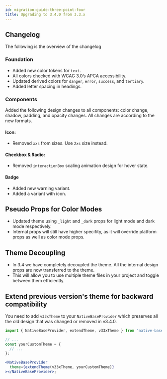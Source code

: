 ```yaml
---
id: migration-guide-three-point-four
title: Upgrading to 3.4.0 from 3.3.x
---
```


<!-- As we continue to improve NativeBase v3 we got a lot of feature requests and we also revamped our theme to make it more consistent, easy to understand, optimized and promote good practices while writing code.

To do that we had to make some changes to our theme in `v3.3.0`. These are breaking changes if you are using some of the tokens in your project. To make it easy for you to upgrade, we are providing changelog: -->

## Changelog

The following is the overview of the changelog

### Foundation

- Added new color tokens for `text`.
- All colors checked with WCAG 3.0’s APCA accessibility.
- Updated derived colors for `danger`, `error`, `success`, and `tertiary`.
- Added letter spacing in headings.

### Components

<!-- #### Color Changes:

- Updated color changes as per new design in the components mentioned below:
- `Alert`, `Progress`, `Spinner`, `Alert Dialog`, `Popover`, `Menu`, `Tooltip`, `Slider`, `Radio`, `Checkbox`, `Link`, `Actionsheet`, `Fab`, `Badge`, `Button`, `Icon Button`,

#### Shadow:

- Added `Shadow` for few components mentioned below:
- `Alert Dialog`, `Popover`, `Menu`, `Tooltip`, `Slider` -->

Added the following design changes to all components: color change, shadow, padding, and opacity changes. All changes are according to the new formats.

#### Icon:

- Removed `xxs` from sizes. Use `2xs` size instead.

#### Checkbox & Radio:

- Removed `interactionBox` scaling animation design for hover state.

#### Badge

- Added new warning variant.
- Added a variant with icon.

## Pseudo Props for Color Modes

- Updated theme using `_light` and `_dark` props for light mode and dark mode respectively.
- Internal props will still have higher specifity, as it will override platform props as well as color mode props.

## Theme Decoupling

- In 3.4 we have completely decoupled the theme. All the internal design props are now transferred to the theme.
- This will allow you to use multiple theme files in your project and toggle between them efficiently.

## Extend previous version's theme for backward compatibility

You need to add `v33xTheme` to your `NativeBaseProvider` which preserves all the old design that was changed or removed in v3.4.0.

```jsx
import { NativeBaseProvider, extendTheme, v33xTheme } from 'native-base';

// ...
const yourCustomTheme = {
  // ...
};

<NativeBaseProvider
  theme={extendTheme(v33xTheme, yourCustomTheme)}
></NativeBaseProvider>;
```
